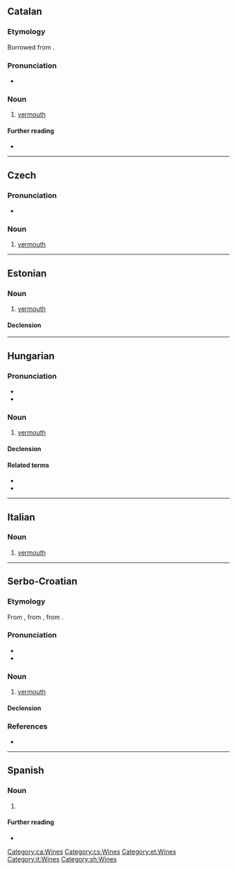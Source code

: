 {{also|vermút}}
==Catalan==

===Etymology===
Borrowed from {{bor|ca|de|Wermut}}.

===Pronunciation===
* {{ca-IPA}}

===Noun===
{{ca-noun|m}}

# [[vermouth]]

====Further reading====
* {{R:IEC2}}

[[Category:ca:Wines]]

----

==Czech==

===Pronunciation===
* {{cs-IPA}}

===Noun===
{{cs-noun|g=m}}

# [[vermouth]]

[[Category:cs:Wines]]

----

==Estonian==
{{wikipedia|lang=et}}

===Noun===
{{et-noun}}

# [[vermouth]]

====Declension====
{{rfinfl|et|noun}}

[[Category:et:Wines]]

----

==Hungarian==

===Pronunciation===
* {{hu-IPA}}
* {{hyphenation|hu|ver|mut}}

===Noun===
{{hu-noun|ok}}

# [[vermouth]]

====Declension====
{{hu-infl-nom|vermuto|o}}{{hu-pos-otok|vermut|j|jai}}

====Related terms====
* {{l|hu|ürmös}}
* {{l|hu|ürmösbor}}

{{topics|hu|Wines}}

----

==Italian==

===Noun===
{{head|it|noun|g=m|inv}}

# [[vermouth]]

[[Category:it:Wines]]

----

==Serbo-Croatian==

===Etymology===
From {{etyl|en|sh}} {{m|en|vermouth}}, from {{etyl|fr|sh}} {{m|fr|vermout}}, from {{etyl|de|sh}} {{m|de|Wermut}}.

===Pronunciation===
* {{IPA|sh|/ʋěrmut/}}
* {{hyphenation|sh|ver|mut}}

===Noun===
{{sh-noun|g=m|head=vèrmut}}

# [[vermouth]]

====Declension====
{{sh-decl-noun
|vermut|vermuti
|vermuta|vermuta
|vermutu|vermutima
|vermut|vermute
|vermute|vermuti
|vermutu|vermutima
|vermutom|vermutima
}}

===References===
* {{R:sh:HJP|f19uWhJ1}}

[[Category:sh:Wines]]

----

==Spanish==

===Noun===
{{es-noun|m}}

# {{alt form|es|vermú}}

====Further reading====
* {{R:DRAE 2001}}